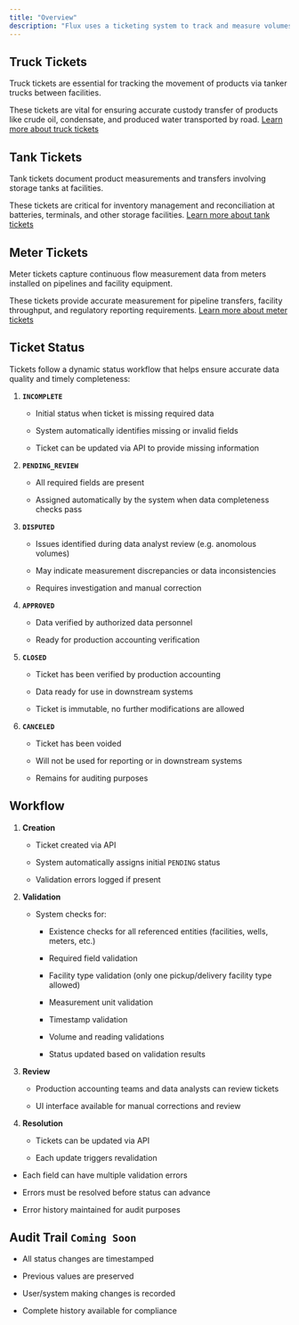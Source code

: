 ```yaml
---
title: "Overview"
description: "Flux uses a ticketing system to track and measure volumes of oil, gas, and other products across production facilities. Each ticket provides a snapshot of volume and product characteristics at specific points in time, facilitating accurate tracking of product ownership and transfer status."
---
```


## Truck Tickets

Truck tickets are essential for tracking the movement of products via tanker trucks between facilities.

These tickets are vital for ensuring accurate custody transfer of products like crude oil, condensate, and produced water transported by road. [Learn more about truck tickets](/models/volumes/truck)

## Tank Tickets

Tank tickets document product measurements and transfers involving storage tanks at facilities.

These tickets are critical for inventory management and reconciliation at batteries, terminals, and other storage facilities. [Learn more about tank tickets](/models/volumes/tank)

## Meter Tickets

Meter tickets capture continuous flow measurement data from meters installed on pipelines and facility equipment.

These tickets provide accurate measurement for pipeline transfers, facility throughput, and regulatory reporting requirements. [Learn more about meter tickets](/models/volumes/meter)

## Ticket Status

Tickets follow a dynamic status workflow that helps ensure accurate data quality and timely completeness:

1. **`INCOMPLETE`**

   - Initial status when ticket is missing required data

   - System automatically identifies missing or invalid fields

   - Ticket can be updated via API to provide missing information

2. **`PENDING_REVIEW`**

   - All required fields are present

   - Assigned automatically by the system when data completeness checks pass

3. **`DISPUTED`**

   - Issues identified during data analyst review (e.g. anomolous volumes)

   - May indicate measurement discrepancies or data inconsistencies

   - Requires investigation and manual correction

4. **`APPROVED`**

   - Data verified by authorized data personnel

   - Ready for production accounting verification

5. **`CLOSED`**

   - Ticket has been verified by production accounting

   - Data ready for use in downstream systems

   - Ticket is immutable, no further modifications are allowed

6. **`CANCELED`**

   - Ticket has been voided

   - Will not be used for reporting or in downstream systems

   - Remains for auditing purposes

## Workflow

1. **Creation**

   - Ticket created via API

   - System automatically assigns initial `PENDING` status

   - Validation errors logged if present

2. **Validation**

   - System checks for:

     - Existence checks for all referenced entities (facilities, wells, meters, etc.)

     - Required field validation

     - Facility type validation (only one pickup/delivery facility type allowed)

     - Measurement unit validation

     - Timestamp validation

     - Volume and reading validations

     - Status updated based on validation results

3. **Review**

   - Production accounting teams and data analysts can review tickets

   - UI interface available for manual corrections and review

4. **Resolution**

   - Tickets can be updated via API

   - Each update triggers revalidation

- Each field can have multiple validation errors

- Errors must be resolved before status can advance

- Error history maintained for audit purposes

## Audit Trail `Coming Soon`

- All status changes are timestamped

- Previous values are preserved

- User/system making changes is recorded

- Complete history available for compliance
